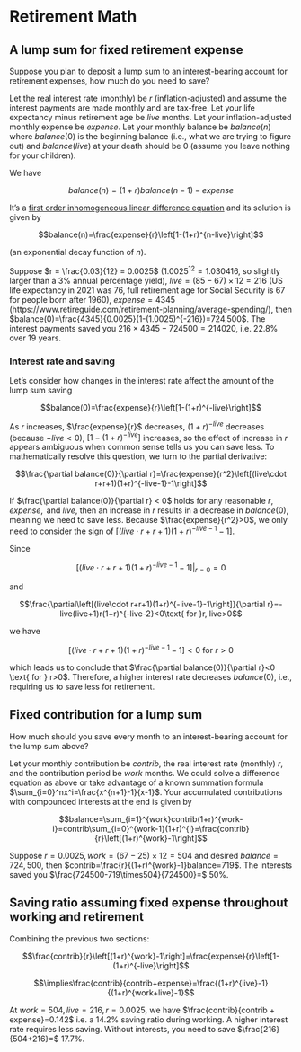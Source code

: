 # Retirement Math

## A lump sum for fixed retirement expense

Suppose you plan to deposit a lump sum  to an interest-bearing account for retirement
expenses, how much do you need to save?

Let the real interest rate (monthly) be $r$ (inflation-adjusted) and assume the interest
payments are made monthly and are tax-free. Let your life expectancy minus
retirement age be $live$ months. Let your inflation-adjusted monthly expense be
$expense$. Let your monthly balance be $balance(n)$ where $balance(0)$ is the beginning balance
(i.e., what we are trying to figure out) and $balance(live)$ at your death should
be 0 (assume you leave nothing for your children).

We have 

$$balance(n) = (1+r)balance(n-1) - expense$$

It's a [first order inhomogeneous linear difference equation](https://people.math.umass.edu/~lrq/ps_files/teaching/math456/Chapter3.pdf)
and its solution is given by

$$balance(n)=\frac{expense}{r}\left[1-(1+r)^{n-live}\right]$$

(an exponential decay function of $n$).

Suppose $r = \frac{0.03}{12} = 0.0025$ ($1.0025^{12}=1.030416$, so slightly larger than
a 3% annual percentage yield), $live = (85 - 67)\times12 = 216$ (US life expectancy in 2021
was 76, full retirement age for Social Security is 67 for people born after 1960),
$expense = 4345$ (https://www.retireguide.com/retirement-planning/average-spending/),
then $balance(0)=\frac{4345}{0.0025}(1-(1.0025)^{-216})=724,500$. The interest payments
saved you $216\times4345-724500=214020$, i.e. 22.8% over 19 years.

### Interest rate and saving

Let's consider how changes in the interest rate affect the amount of the lump sum saving

$$balance(0)=\frac{expense}{r}\left[1-(1+r)^{-live}\right]$$

As $r$ increases, $\frac{expense}{r}$ decreases, $(1+r)^{-live}$ decreases
(because $-live < 0$), $\left[1-(1+r)^{-live}\right]$ increases, so the effect of
increase in $r$ appears ambiguous when common sense tells us you can save less. 
To mathematically resolve this question, we turn to the partial derivative:

$$\frac{\partial balance(0)}{\partial r}=\frac{expense}{r^2}\left[(live\cdot r+r+1)(1+r)^{-live-1}-1\right]$$

If $\frac{\partial balance(0)}{\partial r} < 0$ holds for any reasonable $r, expense,\text{ and } live$,
then an increase in $r$ results in a decrease in $balance(0)$, meaning we need to save less.
Because $\frac{expense}{r^2}>0$, we only need to consider the sign of $\left[(live\cdot r+r+1)(1+r)^{-live-1}-1\right]$.

Since

$$\left[(live\cdot r+r+1)(1+r)^{-live-1}-1\right]\biggr|_{r=0}=0$$

and 

$$\frac{\partial\left[(live\cdot r+r+1)(1+r)^{-live-1}-1\right]}{\partial r}=-live(live+1)r(1+r)^{-live-2}<0\text{ for }r, live>0$$

we have 

$$\left[(live\cdot r+r+1)(1+r)^{-live-1}-1\right]<0 \text{ for } r>0$$

which leads us to conclude that $\frac{\partial balance(0)}{\partial r}<0 \text{ for } r>0$. Therefore, a higher interest rate decreases $balance(0)$, i.e., requiring us to save less for retirement.

## Fixed contribution for a lump sum

How much should you save every month to an interest-bearing account for the lump sum above?

Let your monthly contribution be $contrib$, the real interest rate (monthly)
$r$, and the contribution period be $work$ months. We could solve a difference equation
as above or take advantage of a known summation formula $\sum_{i=0}^nx^i=\frac{x^{n+1}-1}{x-1}$.
Your accumulated contributions with compounded interests at the end is given by

$$balance=\sum_{i=1}^{work}contrib(1+r)^{work-i}=contrib\sum_{i=0}^{work-1}(1+r)^{i}=\frac{contrib}{r}\left[(1+r)^{work}-1\right]$$

Suppose $r=0.0025, work=(67-25)\times12=504$ and desired $balance=724,500$, then $contrib=\frac{r}{(1+r)^{work}-1}balance=719$. The interests saved you $\frac{724500-719\times504}{724500}=$ 50%.

## Saving ratio assuming fixed expense throughout working and retirement

Combining the previous two sections:

$$\frac{contrib}{r}\left[(1+r)^{work}-1\right]=\frac{expense}{r}\left[1-(1+r)^{-live}\right]$$

$$\implies\frac{contrib}{contrib+expense}=\frac{(1+r)^{live}-1}{(1+r)^{work+live}-1}$$

At $work=504, live=216, r=0.0025$, we have $\frac{contrib}{contrib + expense}=0.142$ i.e. a 14.2% saving ratio during working. A higher interest rate requires less saving. Without interests, you need to save $\frac{216}{504+216}=$ 17.7%.